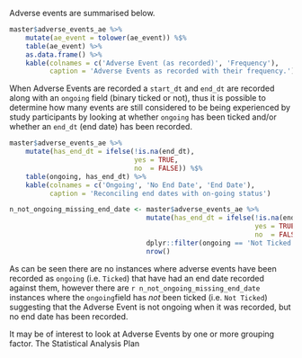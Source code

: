 Adverse events are summarised below.

```r
master$adverse_events_ae %>%
    mutate(ae_event = tolower(ae_event)) %$%
    table(ae_event) %>%
    as.data.frame() %>%
    kable(colnames = c('Adverse Event (as recorded)', 'Frequency'),
          caption = 'Adverse Events as recorded with their frequency.')

```

When Adverse Events are recorded a `start_dt` and `end_dt` are recorded along with an `ongoing` field (binary ticked or not), thus it is possible to determine how many events are still considered to be being experienced by study participants by looking at whether `ongoing` has been ticked and/or whether an `end_dt` (end date) has been recorded.


```r
master$adverse_events_ae %>%
    mutate(has_end_dt = ifelse(!is.na(end_dt),
                               yes = TRUE,
                               no  = FALSE)) %$%
    table(ongoing, has_end_dt) %>%
    kable(colnames = c('Ongoing', 'No End Date', 'End Date'),
          caption = 'Reconciling end dates with on-going status')

n_not_ongoing_missing_end_date <- master$adverse_events_ae %>%
                                  mutate(has_end_dt = ifelse(!is.na(end_dt),
                                                             yes = TRUE,
                                                             no  = FALSE)) %>%
                                  dplyr::filter(ongoing == 'Not Ticked' & has_end_dt == TRUE) %>%
                                  nrow()

```

As can be seen there are no instances where adverse events have been recorded as `ongoing` (i.e. `Ticked`) that have had an end date recorded against them, however there are `r n_not_ongoing_missing_end_date` instances where the `ongoing`field has *not*  been ticked (i.e. `Not Ticked`) suggesting that the Adverse Event is not ongoing when it was recorded, but no end date has been recorded.


It may be of interest to look at Adverse Events by one or more grouping factor.  The Statistical Analysis Plan
